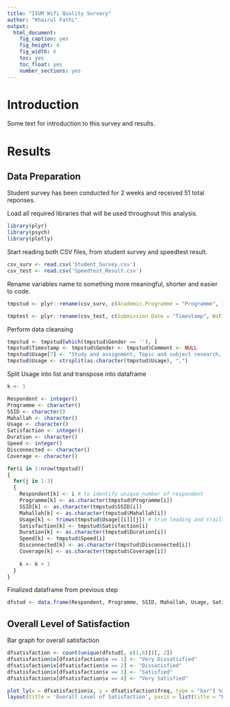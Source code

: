 ```yaml
---
title: "IIUM Wifi Quality Survery"
author: "Khairul Fathi"
output:
  html_document:
    fig_caption: yes
    fig_height: 4
    fig_width: 6        
    toc: yes
    toc_float: yes
    number_sections: yes
---
```


# Introduction

Some text for introduction to this survey and results.


# Results

## Data Preparation

Student survey has been conducted for 2 weeks and received 51 total reponses.

Load all required libraries that will be used throughout this analysis.
```r
library(plyr)
library(psych)
library(plotly)
```

Start reading both CSV files, from student survey and speedtest result.
```r
csv_surv <- read.csv('Student_Survey.csv')
csv_test <- read.csv('Speedtest_Result.csv')
```


Rename variables name to something more meaningful, shorter and easier to code.
```r
tmpstud <- plyr::rename(csv_surv, c(Academic.Programme = "Programme", Internet.Connection.Method = "SSID", Main.Usage.of.Internet = "Usage", On.overall.basis..how.satisfied.are.you.with.wireless.internet.connection.provided.by.IIUM. = "Satisfaction", Propose.a.solution.to.improve.IIUM.WIFI.services. = "Comment", Average.Duration.of.Daily.Use.of.Internet = "Duration", How.many.times.have.your.Internet.connection.been.suddenly.disconnected.or.face.intermittent.connection.in.past.3.days. = "Disconnected", Is.WiFi.coverage.adequate.and.within.acceptable.signal.strength. = "Coverage", How.satisfied.are.you.with.the.network.speed.to.achieve.your.main.usages. = "Speed"))

tmptest <- plyr::rename(csv_test, c(Submission.Date = "Timestamp", WiFi.SSID = "SSID", Download.Speed..Mbps. = "DLSpeed", Download.Size..MB. = "DLSize", Upload.Speed..Mbps. = "UPSpeed", Upload.Size..MB. = "UPSize", Ping..ms. = "Ping", Jitter..ms. = "Jitter", Loss.... = "Loss", Signal.Strength..dBm. = "Signal"))

```

Perform data cleansing
```r
tmpstud <- tmpstud[which(tmpstud$Gender == ''), ]
tmpstud$Timestamp <- tmpstud$Gender <- tmpstud$Comment <- NULL
tmpstud$Usage[7] <- "Study and assignment, Topic and subject research, Casual browsing"
tmpstud$Usage <- strsplit(as.character(tmpstud$Usage), ",")
```


Split Usage into list and transpose into dataframe
```r
k <- 1

Respondent <- integer()
Programme <- character()
SSID <- character()
Mahallah <- character()
Usage <- character()
Satisfaction <- integer()
Duration <- character()
Speed <- integer()
Disconnected <- character()
Coverage <- character()

for(i in 1:nrow(tmpstud))
{
  for(j in 1:3)
  {
    Respondent[k] <- i # to identify unique number of respondent
    Programme[k] <- as.character(tmpstud$Programme[i])
    SSID[k] <- as.character(tmpstud$SSID[i])
    Mahallah[k] <- as.character(tmpstud$Mahallah[i])
    Usage[k] <- trimws(tmpstud$Usage[[i]][j]) # trim leading and trailing whitespace
    Satisfaction[k] <- tmpstud$Satisfaction[i]
    Duration[k] <- as.character(tmpstud$Duration[i])
    Speed[k] <- tmpstud$Speed[i]
    Disconnected[k] <- as.character(tmpstud$Disconnected[i])
    Coverage[k] <- as.character(tmpstud$Coverage[i])
    
    k <- k + 1
  }
}
```


Finalized dataframe from previous step
```r
dfstud <- data.frame(Respondent, Programme, SSID, Mahallah, Usage, Satisfaction, Duration, Speed, Disconnected, Coverage, stringsAsFactors = FALSE)
```

## Overall Level of Satisfaction

Bar graph for overall satisfaction
```r
dfsatisfaction <- count(unique(dfstud[, c(1,6)])[, 2])
dfsatisfaction$x[dfsatisfaction$x == 1] <- "Very Dissatisfied"
dfsatisfaction$x[dfsatisfaction$x == 2] <- "Dissatisfied"
dfsatisfaction$x[dfsatisfaction$x == 3] <- "Satisfied"
dfsatisfaction$x[dfsatisfaction$x == 4] <- "Very Satisfied"

plot_ly(x = dfsatisfaction$x, y = dfsatisfaction$freq, type = "bar") %>%
layout(title = 'Overall Level of Satisfaction', yaxis = list(title = "Respondent"), xaxis = list(title = "Satisfaction Level"))
```